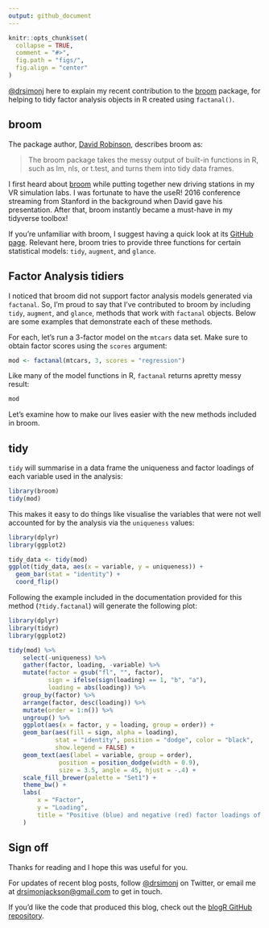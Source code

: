```yaml
---
output: github_document
---
```


```r
knitr::opts_chunk$set(
  collapse = TRUE,
  comment = "#>",
  fig.path = "figs/",
  fig.align = "center"
)
```

[\@drsimonj](https://twitter.com/drsimonj) here to explain my recent contribution to the [broom](https://cran.r-project.org/web/packages/broom/index.html) package, for helping to tidy factor analysis objects in R created using `factanal()`.

## broom

The package author, [David Robinson](https://twitter.com/drob), describes broom as:

> The broom package takes the messy output of built-in functions in R, such as lm, nls, or t.test, and turns them into tidy data frames. 

I first heard about [broom](https://cran.r-project.org/web/packages/broom/index.html) while putting together new driving stations in my VR simulation labs. I was fortunate to have the useR! 2016 conference streaming from Stanford in the background when David gave his presentation. After that, broom instantly became a must-have in my tidyverse toolbox!

If you're unfamiliar with broom, I suggest having a quick look at its [GitHub page](https://github.com/tidyverse/broom). Relevant here, broom tries to provide three functions for certain statistical models: `tidy`, `augment`, and `glance`.

## Factor Analysis tidiers

I noticed that broom did not support factor analysis models generated via `factanal`. So, I'm proud to say that I've contributed to broom by including `tidy`, `augment`, and `glance`, methods that work with `factanal` objects. Below are some examples that demonstrate each of these methods.

For each, let's run a 3-factor model on the `mtcars` data set. Make sure to obtain factor scores using the `scores` argument:

```r
mod <- factanal(mtcars, 3, scores = "regression")
```

Like many of the model functions in R, `factanal` returns apretty messy result:

```r
mod
```

Let's examine how to make our lives easier with the new methods included in broom.

## tidy

`tidy` will summarise in a data frame the uniqueness and factor loadings of each variable used in the analysis:

```r
library(broom)
tidy(mod)
```

This makes it easy to do things like visualise the variables that were not well accounted for by the analysis via the `uniqueness` values:

```r
library(dplyr)
library(ggplot2)

tidy_data <- tidy(mod)
ggplot(tidy_data, aes(x = variable, y = uniqueness)) +
  geom_bar(stat = "identity") +
  coord_flip()
```


Following the example included in the documentation provided for this method (`?tidy.factanal`) will generate the following plot:

```r
library(dplyr)
library(tidyr)
library(ggplot2)

tidy(mod) %>% 
    select(-uniqueness) %>% 
    gather(factor, loading, -variable) %>% 
    mutate(factor = gsub("fl", "", factor),
           sign = ifelse(sign(loading) == 1, "b", "a"),
           loading = abs(loading)) %>% 
    group_by(factor) %>% 
    arrange(factor, desc(loading)) %>% 
    mutate(order = 1:n()) %>% 
    ungroup() %>% 
    ggplot(aes(x = factor, y = loading, group = order)) +
    geom_bar(aes(fill = sign, alpha = loading),
             stat = "identity", position = "dodge", color = "black",
             show.legend = FALSE) +
    geom_text(aes(label = variable, group = order),
              position = position_dodge(width = 0.9),
              size = 3.5, angle = 45, hjust = -.4) +
    scale_fill_brewer(palette = "Set1") +
    theme_bw() +
    labs(
        x = "Factor",
        y = "Loading",
        title = "Positive (blue) and negative (red) factor loadings of all variables"
    )
```


## Sign off

Thanks for reading and I hope this was useful for you.

For updates of recent blog posts, follow [\@drsimonj](https://twitter.com/drsimonj) on Twitter, or email me at <drsimonjackson@gmail.com> to get in touch.

If you'd like the code that produced this blog, check out the [blogR GitHub repository](https://github.com/drsimonj/blogR).
